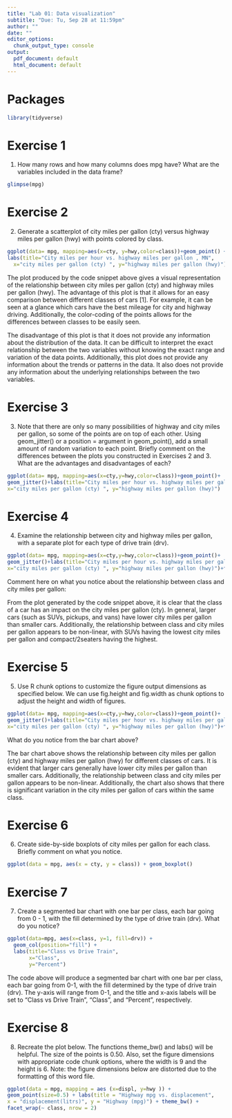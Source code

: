```yaml
---
title: "Lab 01: Data visualization"
subtitle: "Due: Tu, Sep 28 at 11:59pm"
author: ""
date: ""
editor_options: 
  chunk_output_type: console
output:
  pdf_document: default
  html_document: default
---
```


# Packages

```r
library(tidyverse)
``` 

# Exercise 1
1.	How many rows and how many columns does mpg have? What are the variables included in the data frame? 
```r
glimpse(mpg)
```

# Exercise 2
2.	Generate a scatterplot of city miles per gallon (cty) versus highway miles per gallon (hwy) with points colored by class.

```r
ggplot(data= mpg, mapping=aes(x=cty, y=hwy,color=class))+geom_point() + 
labs(title="City miles per hour vs. highway miles per gallon , MN", 
  x="city miles per gallon (cty) ", y="highway miles per gallon (hwy)")
```

The plot produced by the code snippet above gives a visual representation of the relationship between city miles per gallon (cty) and highway miles per gallon (hwy). The advantage of this plot is that it allows for an easy comparison between different classes of cars [1]. For example, it can be seen at a glance which cars have the best mileage for city and highway driving. Additionally, the color-coding of the points allows for the differences between classes to be easily seen.

The disadvantage of this plot is that it does not provide any information about the distribution of the data. It can be difficult to interpret the exact relationship between the two variables without knowing the exact range and variation of the data points. Additionally, this plot does not provide any information about the trends or patterns in the data. It also does not provide any information about the underlying relationships between the two variables.

# Exercise 3
3.	Note that there are only so many possibilities of highway and city miles per gallon, so some of the points are on top of each other. Using geom_jitter() or a position = argument in geom_point(), add a small amount of random variation to each point. Briefly comment on the differences between the plots you constructed in Exercises 2 and 3. What are the advantages and disadvantages of each?

```r
ggplot(data= mpg, mapping=aes(x=cty,y=hwy,color=class))+geom_point()+
geom_jitter()+labs(title="City miles per hour vs. highway miles per gallon, MN",
x="city miles per gallon (cty) ", y="highway miles per gallon (hwy)")
```

# Exercise 4
4.	Examine the relationship between city and highway miles per gallon, with a separate plot for each type of drive train (drv).

```r
ggplot(data= mpg, mapping=aes(x=cty,y=hwy,color=class))+geom_point()+
geom_jitter()+labs(title="City miles per hour vs. highway miles per gallon , MN",
x="city miles per gallon (cty) ", y="highway miles per gallon (hwy)")+facet_wrap(~drv)
```

Comment here on what you notice about the relationship between class and city miles per gallon:

From the plot generated by the code snippet above, it is clear that the class of a car has an impact on the city miles per gallon (cty). In general, larger cars (such as SUVs, pickups, and vans) have lower city miles per gallon than smaller cars. Additionally, the relationship between class and city miles per gallon appears to be non-linear, with SUVs having the lowest city miles per gallon and compact/2seaters having the highest.

# Exercise 5
5.	Use R chunk options to customize the figure output dimensions as specified below. We can use fig.height and fig.width as chunk options to adjust the height and width of figures. 

```r
ggplot(data= mpg, mapping=aes(x=cty,y=hwy,color=class))+geom_point()+
geom_jitter()+labs(title="City miles per hour vs. highway miles per gallon , MN",
x="city miles per gallon (cty) ", y="highway miles per gallon (hwy)")+facet_wrap(~drv)
```

What do you notice from the bar chart above?

The bar chart above shows the relationship between city miles per gallon (cty) and highway miles per gallon (hwy) for different classes of cars. It is evident that larger cars generally have lower city miles per gallon than smaller cars. Additionally, the relationship between class and city miles per gallon appears to be non-linear. Additionally, the chart also shows that there is significant variation in the city miles per gallon of cars within the same class.

# Exercise 6
6.	Create side-by-side boxplots of city miles per gallon for each class. Briefly comment on what you notice.

```r
ggplot(data = mpg, aes(x = cty, y = class)) + geom_boxplot()
```

# Exercise 7
7.	Create a segmented bar chart with one bar per class, each bar going from 0 - 1, with the fill determined by the type of drive train (drv). What do you notice?

```r
ggplot(data=mpg, aes(x=class, y=1, fill=drv)) +
  geom_col(position="fill") +
  labs(title="Class vs Drive Train",
       x="Class",
       y="Percent")
```

The code above will produce a segmented bar chart with one bar per class, each bar going from 0-1, with the fill determined by the type of drive train (drv). The y-axis will range from 0-1, and the title and x-axis labels will be set to "Class vs Drive Train", "Class", and "Percent", respectively.

# Exercise 8
8.	Recreate the plot below. The functions theme_bw() and labs() will be helpful. The size of the points is 0.50. Also, set the figure dimensions with appropriate code chunk options, where the width is 9 and the height is 6. Note: the figure dimensions below are distorted due to the formatting of this word file.

```r
ggplot(data = mpg, mapping = aes (x=displ, y=hwy )) + 
geom_point(size=0.5) + labs(title = "Highway mpg vs. displacement",
x = "displacement(litrs)", y = "Highway (mpg)") + theme_bw() +
facet_wrap(~ class, nrow = 2)
```

